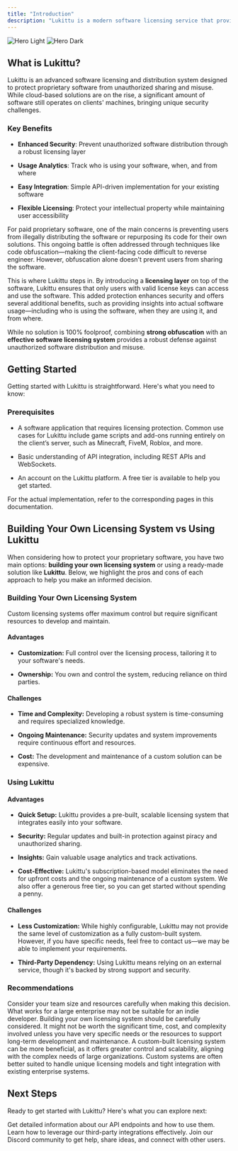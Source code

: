 ```yaml
---
title: "Introduction"
description: "Lukittu is a modern software licensing service that provides robust APIs to add an additional licensing layer to your software, enhancing security and trackability. This documentation contains all the information you need to get started."
---
```


<img
    className="block dark:hidden"
    src="/images/hero-light.png"
    alt="Hero Light"
/>
<img
    className="hidden dark:block"
    src="/images/hero-dark.png"
    alt="Hero Dark"
/>

## What is Lukittu?

Lukittu is an advanced software licensing and distribution system designed to protect proprietary software from unauthorized sharing and misuse. While cloud-based solutions are on the rise, a significant amount of software still operates on clients' machines, bringing unique security challenges.

### Key Benefits

-   **Enhanced Security**: Prevent unauthorized software distribution through a robust licensing layer

-   **Usage Analytics**: Track who is using your software, when, and from where

-   **Easy Integration**: Simple API-driven implementation for your existing software

-   **Flexible Licensing**: Protect your intellectual property while maintaining user accessibility

For paid proprietary software, one of the main concerns is preventing users from illegally distributing the software or repurposing its code for their own solutions. This ongoing battle is often addressed through techniques like code obfuscation—making the client-facing code difficult to reverse engineer. However, obfuscation alone doesn't prevent users from sharing the software.

This is where Lukittu steps in. By introducing a **licensing layer** on top of the software, Lukittu ensures that only users with valid license keys can access and use the software. This added protection enhances security and offers several additional benefits, such as providing insights into actual software usage—including who is using the software, when they are using it, and from where.

While no solution is 100% foolproof, combining **strong obfuscation** with an **effective software licensing system** provides a robust defense against unauthorized software distribution and misuse.

## Getting Started

Getting started with Lukittu is straightforward. Here's what you need to know:

### Prerequisites

-   A software application that requires licensing protection. Common use cases for Lukittu include game scripts and add-ons running entirely on the client’s server, such as Minecraft, FiveM, Roblox, and more.

-   Basic understanding of API integration, including REST APIs and WebSockets.

-   An account on the Lukittu platform. A free tier is available to help you get started.

<Note>
    For the actual implementation, refer to the corresponding pages in this
    documentation.
</Note>

## Building Your Own Licensing System vs Using Lukittu

When considering how to protect your proprietary software, you have two main options: **building your own licensing system** or using a ready-made solution like **Lukittu**. Below, we highlight the pros and cons of each approach to help you make an informed decision.

### Building Your Own Licensing System

<Note>
    Custom licensing systems offer maximum control but require significant
    resources to develop and maintain.
</Note>

#### Advantages

-   **Customization:** Full control over the licensing process, tailoring it to your software's needs.

-   **Ownership:** You own and control the system, reducing reliance on third parties.

#### Challenges

-   **Time and Complexity:** Developing a robust system is time-consuming and requires specialized knowledge.

-   **Ongoing Maintenance:** Security updates and system improvements require continuous effort and resources.

-   **Cost:** The development and maintenance of a custom solution can be expensive.

### Using Lukittu

#### Advantages

-   **Quick Setup:** Lukittu provides a pre-built, scalable licensing system that integrates easily into your software.

-   **Security:** Regular updates and built-in protection against piracy and unauthorized sharing.

-   **Insights:** Gain valuable usage analytics and track activations.

-   **Cost-Effective:** Lukittu's subscription-based model eliminates the need for upfront costs and the ongoing maintenance of a custom system. We also offer a generous free tier, so you can get started without spending a penny.

#### Challenges

-   **Less Customization:** While highly configurable, Lukittu may not provide the same level of customization as a fully custom-built system. However, if you have specific needs, feel free to contact us—we may be able to implement your requirements.

-   **Third-Party Dependency:** Using Lukittu means relying on an external service, though it's backed by strong support and security.

### Recommendations

<Warning>
    Consider your team size and resources carefully when making this decision.
    What works for a large enterprise may not be suitable for an indie
    developer.
</Warning>

<Tabs>
    <Tab title="Indie Developers / Small Teams">
        Building your own licensing system should be carefully considered. It
        might not be worth the significant time, cost, and complexity involved
        unless you have very specific needs or the resources to support
        long-term development and maintenance.
    </Tab>
    <Tab title="Large Teams/Enterprises">
        A custom-built licensing system can be more beneficial, as it offers
        greater control and scalability, aligning with the complex needs of
        large organizations. Custom systems are often better suited to handle
        unique licensing models and tight integration with existing enterprise
        systems.
    </Tab>
</Tabs>

## Next Steps

Ready to get started with Lukittu? Here's what you can explore next:

<CardGroup cols={3}>
    <Card
        title="API Documentation"
        icon="code"
        href="/api-reference/introduction"
        cta="Click here"
    >
        Get detailed information about our API endpoints and how to use them.
    </Card>
    <Card
        title="Integration Guide"
        icon="puzzle-piece"
        href="/integrations/stripe"
        cta="Click here"
    >
        Learn how to leverage our third-party integrations effectively.
    </Card>
    <Card
        title="Join our Community"
        icon="discord"
        href="https://discord.lukittu.com"
        cta="Click here"
    >
        Join our Discord community to get help, share ideas, and connect with
        other users.
    </Card>
</CardGroup>
